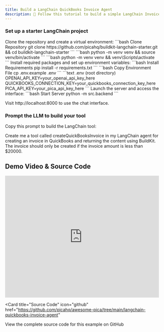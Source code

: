 ---
title: Build a LangChain QuickBooks Invoice Agent
description: 👋 Follow this tutorial to build a simple LangChain Invoice Agent that created invoices in QuickBooks — all in under 5 minutes.
---


<WhatWeWillDo platformNames='QuickBooks account' projectType='LangChain'/>

<InstallMcpServer />

<ConnectAccounts platformNames='QuickBooks'/>
<AddConnections platforms={[{'name': 'QuickBooks', 'code': 'quickbooks'}]} />

### Set up a starter LangChain project

<Steps>
  <Step title="Set up the project">
    Clone the repository and create a virtual environment:
    ```bash Clone Repository
    git clone https://github.com/picahq/buildkit-langchain-starter.git && cd buildkit-langchain-starter
    ```
    <Tabs>
      <Tab title="macOS/Linux">
        ```bash
        python -m venv venv && source venv/bin/activate
        ```
      </Tab>
      <Tab title="Windows">
        ```bash
        python -m venv venv && venv\Scripts\activate
        ```
      </Tab>
    </Tabs>
  </Step>

  <Step title="Install dependencies and configure">
    Install required packages and set up environment variables:
    ```bash Install Requirements
    pip install -r requirements.txt
    ```
    ```bash Copy Environment File
    cp .env.example .env
    ```
    ```text .env (root directory)
    OPENAI_API_KEY=your_openai_api_key_here
    QUICKBOOKS_CONNECTION_KEY=your_quickbooks_connection_key_here
    PICA_API_KEY=your_pica_api_key_here
    ```
  </Step>

  <Step title="Start the application">
    Launch the server and access the interface:
    ```bash Start Server
    python -m src.backend
    ```
    <p>Visit http://localhost:8000 to use the chat interface.</p>
  </Step>
</Steps>

<AddRules />

### Prompt the LLM to build your tool

Copy this prompt to build the LangChain tool:

<CodeBlock title="text" filename="LangChain Tool Prompt">
Create me a tool called createQuickBooksInvoice in my LangChain agent for creating an invoice in QuickBooks and returning the content using BuildKit. The invoice should only be created if the invoice amount is less than $20000.
</CodeBlock>

## Demo Video & Source Code

<iframe
  width="100%"
  height="400"
  src="https://www.youtube.com/embed/1uev_E1vBk4"
  title="Setup AuthKit in under 5 minutes"
  frameBorder="0"
  allow="accelerometer; autoplay; clipboard-write; encrypted-media; gyroscope; picture-in-picture"
  controls
  allowFullScreen
></iframe>

<Card
  title="Source Code"
  icon="github"
  href="https://github.com/picahq/awesome-pica/tree/main/langchain-quickbooks-invoice-agent"
>
  View the complete source code for this example on GitHub
</Card>
